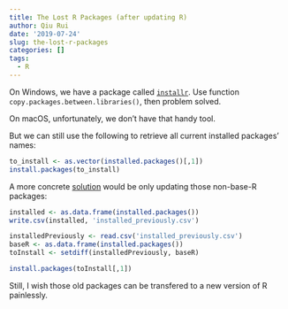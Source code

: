 ```yaml
---
title: The Lost R Packages (after updating R)
author: Qiu Rui
date: '2019-07-24'
slug: the-lost-r-packages
categories: []
tags:
  - R
---
```


On Windows, we have a package called [`installr`](https://cran.r-project.org/web/packages/installr/index.html). Use function `copy.packages.between.libraries()`, then problem solved.

On macOS, unfortunately, we don’t have that handy tool.

But we can still use the following to retrieve all current installed packages’ names:

```r
to_install <- as.vector(installed.packages()[,1])
install.packages(to_install)
```

A more concrete [solution](https://www.r-bloggers.com/quick-way-of-installing-all-your-old-r-libraries-on-a-new-device/) would be only updating those non-base-R packages:

```r
installed <- as.data.frame(installed.packages())
write.csv(installed, 'installed_previously.csv')

installedPreviously <- read.csv('installed_previously.csv')
baseR <- as.data.frame(installed.packages())
toInstall <- setdiff(installedPreviously, baseR)

install.packages(toInstall[,1])
```

Still, I wish those old packages can be transfered to a new version of R painlessly.
